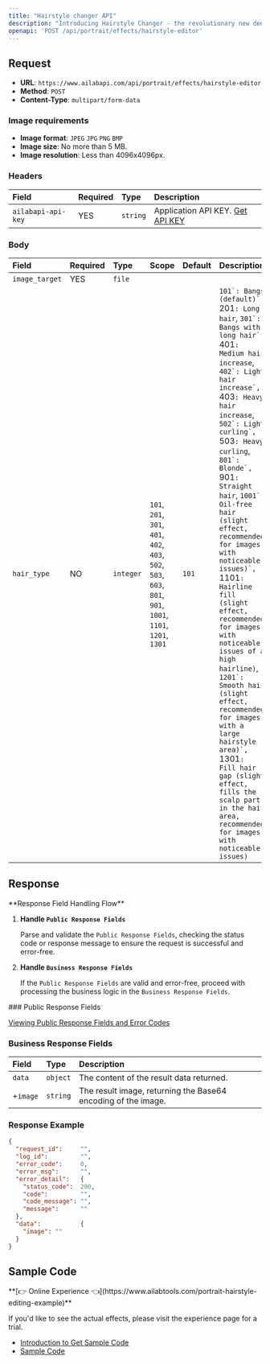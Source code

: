 ```yaml
---
title: "Hairstyle changer API"
description: "Introducing Hairstyle Changer - the revolutionary new deep learning algorithm that can transform the look of your portraits in an instant. With Hairstyle Changer, you can add bangs, change hair length, and increase hair volume to create stunningly unique hairstyles. From thick and luxurious locks to sleek and chic bobs, Hairstyle Changer is the ultimate tool for giving your portraits the perfect look. Plus, with its advanced technology, you can trust that the results are realistic and natural-looking. Try Hairstyle Changer today and let your creativity shine!"
openapi: 'POST /api/portrait/effects/hairstyle-editor'
---
```


## Request

- **URL**: `https://www.ailabapi.com/api/portrait/effects/hairstyle-editor`
- **Method**: `POST`
- **Content-Type**: `multipart/form-data`

### Image requirements

- **Image format**: `JPEG` `JPG` `PNG` `BMP`
- **Image size**: No more than 5 MB.
- **Image resolution**: Less than 4096x4096px.

### Headers

| Field              | Required | Type     | Description                                        |
|:-------------------|:---------|:---------|:---------------------------------------------------|
| `ailabapi-api-key` | YES      | `string` | Application API KEY. [Get API KEY](/doc/get-api-key) |

### Body

| Field          | Required | Type      | Scope                                                                                                                                                                                                                                | Default | Description                                                                                                                                                                                                                                                                                                                                                                                                                                                                                                                                                                                                                                                                                                                                                                                                                                                                                                                                                                         |
|:---------------|:---------|:----------|:-------------------------------------------------------------------------------------------------------------------------------------------------------------------------------------------------------------------------------------|:--------|:------------------------------------------------------------------------------------------------------------------------------------------------------------------------------------------------------------------------------------------------------------------------------------------------------------------------------------------------------------------------------------------------------------------------------------------------------------------------------------------------------------------------------------------------------------------------------------------------------------------------------------------------------------------------------------------------------------------------------------------------------------------------------------------------------------------------------------------------------------------------------------------------------------------------------------------------------------------------------------|
| `image_target` | YES      | `file`    |                                                                                                                                                                                                                                      |         |                                                                                                                                                                                                                                                                                                                                                                                                                                                                                                                                                                                                                                                                                                                                                                                                                                                                                                                                                                                     |
| `hair_type`    | NO       | `integer` | ``101``, ``201``, ``301``, ``401``, ``402``, ``403``, ``502``, ``503``, ``603``, ``801``, ``901``, ``1001``, ``1101``, ``1201``, ``1301`` | `101`   | ``101`: Bangs (default)`, ``201`: Long hair`, ``301`: Bangs with long hair`, ``401`: Medium hair increase`, ``402`: Light hair increase`, ``403`: Heavy hair increase`, ``502`: Light curling`, ``503`: Heavy curling`, ``801`: Blonde`, ``901`: Straight hair`, ``1001`: Oil-free hair (slight effect, recommended for images with noticeable issues)`, ``1101`: Hairline fill (slight effect, recommended for images with noticeable issues of a high hairline)`, ``1201`: Smooth hair (slight effect, recommended for images with a large hairstyle area)`, ``1301`: Fill hair gap (slight effect, fills the scalp part in the hair area, recommended for images with noticeable issues)` |

## Response
<Warning>
**Response Field Handling Flow**

1. **Handle `Public Response Fields`**

   Parse and validate the `Public Response Fields`, checking the status code or response message to ensure the request is successful and error-free.

2. **Handle `Business Response Fields`**

   If the `Public Response Fields` are valid and error-free, proceed with processing the business logic in the `Business Response Fields`.
</Warning>
### Public Response Fields

<a href="/docs/response-description" target="_blank">Viewing Public Response Fields and Error Codes</a>

### Business Response Fields

| Field    | Type     | Description                                                   |
|:---------|:---------|:--------------------------------------------------------------|
| `data`   | `object` | The content of the result data returned.                      |
| +`image` | `string` | The result image, returning the Base64 encoding of the image. |

### Response Example

```json
{
  "request_id":     "",
  "log_id":         "",
  "error_code":     0,
  "error_msg":      "",
  "error_detail":   {
    "status_code":  200,
    "code":         "",
    "code_message": "",
    "message":      ""
  },
  "data":           {
    "image": ""
  }
}
```

## Sample Code
<Tip>
**[👉 Online Experience 👈](https://www.ailabtools.com/portrait-hairstyle-editing-example)**

If you'd like to see the actual effects, please visit the experience page for a trial.

- [Introduction to Get Sample Code](get-sample-code)
- [Sample Code][PostmanURL]

[PostmanURL]: https://documenter.getpostman.com/view/26387069/2s93JxqgHE#dcf4ffec-ef4e-42de-85bd-23cd435adc42
</Tip>